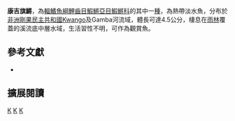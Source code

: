 {{Speciesbox 
| taxon = Aphyosemion congicum
| status = DD
| status_system = IUCN3.1
| authority =  [[Ahl|Ahl]], 1924
| synonyms = 
}}
'''康吉旗鱂'''，為[[輻鰭魚綱|輻鰭魚綱]][[鯉齒目|鯉齒目]][[鰕鱂亞目|鰕鱂亞目]][[鰕鱂科|鰕鱂科]]的其中一[[種|種]]，為熱帶淡水魚，分布於[[非洲|非洲]][[剛果民主共和國|剛果民主共和國]]Kwango及Gamba河流域，體長可達4.5公分，棲息在[[雨林|雨林]]覆蓋的溪流底中層水域，生活習性不明，可作為觀賞魚。

== 參考文獻 ==
*{{FishBase_species|genus=Aphyosemion|species=congicum|year=2014|month=7}}

== 擴展閱讀 ==
{{refbegin}}
{{wikispecies-inline|Aphyosemion congicum|康吉旗鱂}}
{{refend}}
{{Taxonbar|from=Q942209}}

[[Category:IUCN红色名录数据缺乏物种|K]]
[[Category:觀賞魚|K]]
[[Category:旗鱂屬|K]]